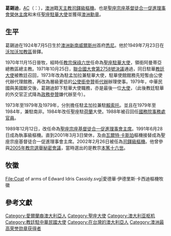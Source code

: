 {{unreferenced|time=2015-02-08T12:54:47+00:00}}
{{Infobox Christian leader
| type             = cardinal
| honorific-prefix = [[猊下|His Eminence]]
| name             = 葛錫迪<br />Edward Idris Cassidy
| honorific-suffix = [[澳洲勳章|AC]]
| title            = [[宗座基督徒合一促進理事會|聖座宗座基督徒合一促進理事會榮休主席]]
| image            = Edward Idris Cassidy (1984).jpg
| elected          = 
| appointed        = 1989年12月12日
| term             = 
| term_start       = 
| quashed          = 
| term_end         = 2001年3月3日
| predecessor      = [[瓦迪斯瓦夫·魯賓|瓦迪斯瓦夫·魯賓]]
| opposed          = 
| successor        = [[瓦爾特·卡斯珀|瓦爾特·卡斯珀]]樞機
| other_post       = 阿曼蒂亞總教區領銜總主教
<!---------- Orders ---------->
| ordination       = 1949年7月23日
| ordained_by      = 
| consecration     = 1970年11月15日
| consecrated_by   = 
| cardinal         = 1991年6月28日
| rank             = [[樞機|司鐸級樞機]]
<!---------- Personal details ---------->
| birth_name       = 
| birth_date       = {{birth date|1924|7|5|df=yes}}
| birth_place      = {{AUS}}[[新南威爾斯州|新南威爾斯州]][[悉尼|悉尼]]
| death_date       = {{death date and age|2021|4|10|1924|7|5}}<ref>{{cite web|url=https://www.smh.com.au/national/australian-cardinal-and-former-vatican-official-edward-cassidy-dies-aged-96-20210411-p57i6e.html|title=Australian Cardinal and former Vatican official Edward Cassidy dies aged 96|publisher=The Sydney Morning Herald|date=2021-04-11}}</ref>
| buried           = {{AUS}}新南威爾斯州[[纽卡斯尔_(新南威尔士州)|新堡]]
| nationality      = {{AUS}}
| religion         = [[天主教|天主教]]
| residence        = 
| profession       = 
| previous_post    = {{unbulleted list|[[教廷駐華大使列表|聖座駐華大使]]（1970年－1979年）|聖座駐孟加拉[[教廷大使|大使]]（1973年－1979年）|聖座駐萊索托[[教廷大使|大使]]（1979年）|聖座駐南非大使（1979年－1984年）|聖座駐荷蘭大使（1984年－1988年）|[[國務院_(聖座)|聖座國務院事務處官員]]（1988年－1989年）}}
| alma_mater       = 
| signature        = 
| signature_alt    = 
| coat_of_arms     = Coat of arms of Edward Idris Cassidy.svg
| coat_of_arms_alt = 
}}
'''葛錫迪'''，[[澳洲勳章|AC]]（{{lang-en|Edward Idris Cassidy}}：{{bd|1924年|7月5日|2021年|4月10日|catIdx=Edward Idris Cassidy}}），[[澳洲|澳洲]]籍[[天主教|天主教]][[樞機|司鐸級樞機]]。也是[[宗座基督徒合一促進理事會|聖座宗座基督徒合一促進理事會榮休主席]]和末任[[教廷駐華大使列表|聖座駐華大使]]並獲得[[澳洲勳章|澳洲勳章]]。

==生平==
葛錫迪在1924年7月5日生於[[澳洲|澳洲]][[新南威爾斯州|新南威爾斯州]]首府[[悉尼|悉尼]]。他於1949年7月23日在[[天主教沃加沃加教區|沃加沃加教區]]晉鐸。

1970年11月15日晉牧，經時任[[教宗|教宗]][[保祿六世|保祿六世]]任命為[[教廷駐華大使列表|聖座駐華大使]]，領銜阿曼蒂亞總教區總主教。1971年10月25日，[[聯合國大會第2758號決議|聯合國大會第2758號決議]]通過，同日駐華[[教廷大使|教廷大使]]被教廷召回，1973年改為駐孟加拉兼駐華大使，駐華使館館務先短暫由公使代辦代理館務，再改為層級更低的[[公使銜參贊|公使銜參贊]]銜[[代辦|代辦]]辦理使事。1979年，中華民國與美國斷交後，葛錫迪卸下駐華大使職務，亦是最後一位[[教廷大使|大使]]，（此後教廷駐華的外交官正式降為[[政務參贊|政務參贊]]嫌代辦至今）。

1973年至1979年及1979年，分別擔任駐孟加拉兼駐[[賴索托|賴索托]]。並且在1979年至1984年，兼駐南非。1984年改任聖座駐[[荷蘭|荷蘭]]大使。1988年被召回任[[國務院_(教廷)|國務院事務處官員]]。

1989年12月12日，改任命為[[宗座基督徒合一促進理事會|聖座宗座基督徒合一促進理事會主席]]。1991年6月28日成為執事級樞機。直到2001年3月3日榮休，及由[[瓦爾特·卡斯珀|瓦爾特·卡斯珀]]樞機接替成為聖座宗座基督徒合一促進理事會主席。2002年2月26日被任為[[樞機|司鐸級樞機]]。他曾參與[[2005年教宗選舉秘密會議|2005年教宗選舉秘密會議]]，當時選出的是教宗[[本篤十六世|本篤十六世]]。

== 牧徽 ==
<gallery>
File:Coat of arms of Edward Idris Cassidy.svg|愛德華·伊德里斯·卡西迪樞機牧徽
</gallery>

==參考文獻==
{{reflist}}

{{樞機團}}
{{教廷駐華大使}}
{{Authority control}}

{{DEFAULTSORT:Cassidy, Edward}}
[[Category:愛爾蘭裔澳大利亞人|Category:愛爾蘭裔澳大利亞人]]
[[Category:聖座大使|Category:聖座大使]]
[[Category:澳大利亚枢机|Category:澳大利亚枢机]]
[[Category:教廷駐中華民國大使|Category:教廷駐中華民國大使]]
[[Category:在台灣的澳大利亞人|Category:在台灣的澳大利亞人]]
[[Category:澳洲最高荣誉勋章获得者|Category:澳洲最高荣誉勋章获得者]]